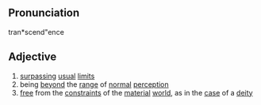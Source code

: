 ==Pronunciation==
tran*scend"ence

==Adjective==
# [[surpass]]ing [[usual]] [[limit]]s
# being [[beyond]] the [[range]] of [[normal]] [[perception]]
# [[free]] from the [[constraint]]s of the [[material]] [[world]], as in the [[case]] of a [[deity]]